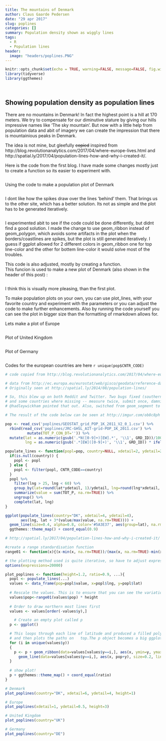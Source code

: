 ```yaml
---
title: The mountains of Denmark
author: Claus Gaarde Pedersen
date: "29 apr 2017"
slug: poplines
categories: []
summary: Population density shown as wiggly lines
tags:
  - R
  - Population lines
header:
  image: "headers/poplines.PNG"
---
```


```r
knitr::opts_chunk$set(echo = TRUE, warning=FALSE, message=FALSE, fig.width=9)
library(tidyverse)
library(ggthemes)
```

```r
```

```r
```

## Showing population density as population lines

There are no mountains in Denmark! In fact the highest point is a hill at 170 meters. We try to compensate for our diminutive stature by giving our hills impressive names like 'The sky mountain'. But now with a little help from population data and abit of imagery we can create the impression that there is mountainious peaks in Denmark.  

The idea is not mine, but gleefully ~~copied~~ inspired from http://blog.revolutionanalytics.com/2017/04/where-europe-lives.html and http://spatial.ly/2017/04/population-lines-how-and-why-i-created-it/.

Here is the code from the first blog. I have made some changes mostly just to create a function so its easier to experiment with.

```r
```

Using the code to make a population plot of Denmark

```r
```

I dont like how the spikes draw over the lines 'behind' them. That brings us to the other site, which has a better solution. Its not as simple  and the plot has to be generated iteratively.

```r
```

I experimented abit to see if the code could be done differently, but didnt find a good solution. I made the change to use geom_ribbon instead of geom_polygon, which avoids some artifacts in the plot when the borders/coastlines are spikes, but the plot is still generated iteratively. I guess if ggplot allowed for 2 different colors in geom_ribbon one for top line-color and the other for bottem line-color it would solve most of the troubles.  

This code is also adjusted, mostly by creating a function.  
This funcion is used to make a new plot of Denmark (also shown in the header of this post) :

```r
```

I think this is visually more pleasing, than the first plot.  

To make population plots on your own, you can use plot_lines, with your favorite country and experiment with the parameters or you can adjust the code to make further enhancements. Also by running the code yourself you can see the plot in bigger size than the formatting of rmarkdown allows for.  

Lets make a plot of Europe

```r
```

Plot of United Kingdom

```r
```

Plot of Germany

```r
```

Codes for the european countries are here `r unique(pop$CNTR_CODE)`

```r
# code copied from http://blog.revolutionanalytics.com/2017/04/where-europe-lives.html with my merciless tweaks

# data from http://ec.europa.eu/eurostat/web/gisco/geodata/reference-data/population-distribution-demography/geostat
# Originally seen at http://spatial.ly/2014/08/population-lines/

# So, this blew up on both Reddit and Twitter. Two bugs fixed (southern Spain was a mess,
# and some countries where missing -- measure twice, submit once, damnit), and two silly superflous lines removed after
# @hadleywickham pointed that out. Also, switched from geom_segment to geom_line.

# The result of the code below can be seen at http://imgur.com/ob8c8ph

pop <- read_csv('poplines/GEOSTAT_grid_POP_1K_2011_V2_0_1.csv') %>%
  rbind(read_csv('poplines/JRC-GHSL_AIT-grid-POP_1K_2011.csv') %>%
          mutate(TOT_P_CON_DT='')) %>%
  mutate(lat = as.numeric(gsub('.*N([0-9]+)[EW].*', '\\1', GRD_ID))/100,
         lng = as.numeric(gsub('.*[EW]([0-9]+)', '\\1', GRD_ID)) * ifelse(gsub('.*([EW]).*', '\\1', GRD_ID) == 'W', -1, 1) / 100)

populate_lines <- function(popl=pop, country=NULL, xdetail=2, ydetail=2){
  if(is.null(country)) {
    popl <- popl
  } else {
    popl <- filter(popl, CNTR_CODE==country)
  }
  popl %>%
    filter(lng > 25, lng < 60) %>%
    group_by(lat=round(lat*ydetail, 1)/ydetail, lng=round(lng*xdetail, 1)/xdetail) %>%
    summarize(value = sum(TOT_P, na.rm=TRUE)) %>%
    ungroup() %>%
    complete(lat, lng)
}
```

```r
ggplot(populate_lines(country="DK", xdetail=4, ydetail=4),
       aes(lng, lat + 3*(value/max(value, na.rm=TRUE)))) +
  geom_line(size=0.4, alpha=0.8, color='#5A3E37', aes(group=lat), na.rm=TRUE) +
  ggthemes::theme_map() + coord_equal(0.9)
```

```r
# http://spatial.ly/2017/04/population-lines-how-and-why-i-created-it/

#create a range standardisation function
range01 <- function(x){(x-min(x, na.rm=TRUE))/(max(x, na.rm=TRUE)-min(x, na.rm=TRUE))}

# the plotting method used is quite iterative, so have to adjust expressions level
options(expressions=20000)

plot_poplines <- function(height=1.2, ratio=0.9, ...){
  popl <- populate_lines(...)
  values <- data_frame(pop=popl$value, x=popl$lng, y=popl$lat)
  
  # Rescale the values. This is to ensure that you can see the variation in the data
  values$pop<-range01(values$pop) * height
  
  # Order to draw northern most lines first
  values <- values[order(-values$y),]

    # Create an empty plot called p
  p <- ggplot()

  # This loops through each line of latitude and produced a filled polygon that will mask out the lines beneath
  # and then plots the paths on   top.The p object becomes a big ggplot2 plot.
  for (i in unique(values$y))
  {
    p <- p + geom_ribbon(data=values[values$y==i,], aes(x, ymin=y, ymax=y+pop, group=y), fill="white", color="white", size=0.2) +
      geom_line(data=values[values$y==i,], aes(x, pop+y), size=0.2, lineend="round")
  }
  
  # show plot!
  p + ggthemes::theme_map() + coord_equal(ratio)
}
```

```r
# Denmark
plot_poplines(country="DK", xdetail=6, ydetail=4, height=1)
```

```r
# Europe
plot_poplines(xdetail=1, ydetail=0.5, height=3)
```

```r
# United Kingdom
plot_poplines(country="UK")
```

```r
# Germany
plot_poplines(country="DE")
```